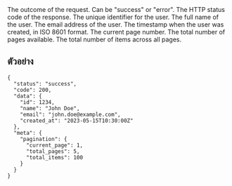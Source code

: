 <ResponseField name="status" type="string">
  The outcome of the request. Can be "success" or "error".
</ResponseField>

<ResponseField name="code" type="number">
  The HTTP status code of the response.
</ResponseField>

<ResponseField name="data" type="object">
  <Expandable title="Toggle object">
    <ResponseField name="id" type="number">
      The unique identifier for the user.
    </ResponseField>
    <ResponseField name="name" type="string">
      The full name of the user.
    </ResponseField>
    <ResponseField name="email" type="string">
      The email address of the user.
    </ResponseField>
    <ResponseField name="created_at" type="string">
      The timestamp when the user was created, in ISO 8601 format.
    </ResponseField>
  </Expandable>
</ResponseField>

<ResponseField name="meta" type="object">
  <Expandable title="Toggle object">
    <ResponseField name="pagination" type="object">
      <Expandable title="Toggle object">
        <ResponseField name="current_page" type="number">
          The current page number.
        </ResponseField>
        <ResponseField name="total_pages" type="number">
          The total number of pages available.
        </ResponseField>
        <ResponseField name="total_items" type="number">
          The total number of items across all pages.
        </ResponseField>
      </Expandable>
    </ResponseField>
  </Expandable>
</ResponseField>


## ตัวอย่าง
```
{
  "status": "success",
  "code": 200,
  "data": {
    "id": 1234,
    "name": "John Doe",
    "email": "john.doe@example.com",
    "created_at": "2023-05-15T10:30:00Z"
  },
  "meta": {
    "pagination": {
      "current_page": 1,
      "total_pages": 5,
      "total_items": 100
    }
  }
}
```